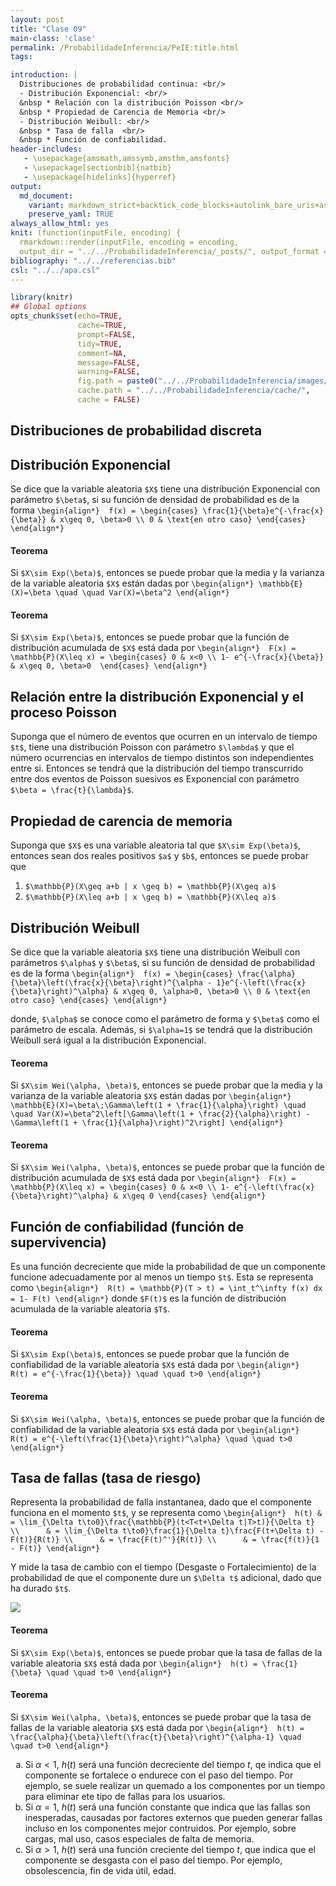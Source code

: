 ```yaml
---
layout: post
title: "Clase 09"
main-class: 'clase'
permalink: /ProbabilidadeInferencia/PeIE:title.html
tags:

introduction: |
  Distribuciones de probabilidad continua: <br/>
  - Distribución Exponencial: <br/>
  &nbsp * Relación con la distribución Poisson <br/>
  &nbsp * Propiedad de Carencia de Memoria <br/>
  - Distribución Weibull: <br/>
  &nbsp * Tasa de falla  <br/>
  &nbsp * Función de confiabilidad.
header-includes:
   - \usepackage{amsmath,amssymb,amsthm,amsfonts}
   - \usepackage[sectionbib]{natbib}
   - \usepackage[hidelinks]{hyperref}
output:
  md_document:
    variant: markdown_strict+backtick_code_blocks+autolink_bare_uris+ascii_identifiers+tex_math_single_backslash
    preserve_yaml: TRUE
always_allow_html: yes   
knit: (function(inputFile, encoding) {
  rmarkdown::render(inputFile, encoding = encoding,
  output_dir = "../../ProbabilidadeInferencia/_posts/", output_format = "all")})
bibliography: "../../referencias.bib"
csl: "../../apa.csl"
---
```


```r
library(knitr)
## Global options
opts_chunk$set(echo=TRUE,
               cache=TRUE,
               prompt=FALSE,
               tidy=TRUE,
               comment=NA,
               message=FALSE,
               warning=FALSE,
               fig.path = paste0("../../ProbabilidadeInferencia/images/", "Clase09"),
               cache.path = "../../ProbabilidadeInferencia/cache/",
               cache = FALSE)

```

## Distribuciones de probabilidad discreta
## Distribución Exponencial
Se dice que la variable aleatoria `$X$` tiene una distribución Exponencial con parámetro `$\beta$`, si su función de densidad de probabilidad es de la forma
`\begin{align*} 
f(x) = \begin{cases} \frac{1}{\beta}e^{-\frac{x}{\beta}} & x\geq 0, \beta>0 \\ 0 & \text{en otro caso} \end{cases}
\end{align*}`

#### Teorema
Si `$X\sim Exp(\beta)$`, entonces se puede probar que la media y la varianza de la variable aleatoria `$X$` están dadas por 
`\begin{align*}
\mathbb{E}(X)=\beta \quad \quad Var(X)=\beta^2
\end{align*}`

#### Teorema
Si `$X\sim Exp(\beta)$`, entonces se puede probar que la función de distribución acumulada de `$X$` está dada por
`\begin{align*} 
F(x) = \mathbb{P}(X\leq x) = \begin{cases} 0 & x<0 \\ 1- e^{-\frac{x}{\beta}} & x\geq 0, \beta>0  \end{cases}
\end{align*}`

## Relación entre la distribución Exponencial y el proceso Poisson
Suponga que el número de eventos que ocurren en un intervalo de tiempo `$t$`, tiene una distribución Poisson con parámetro `$\lambda$` y que el número ocurrencias en intervalos de tiempo distintos son independientes entre si. Entonces se tendrá que la distribución del tiempo transcurrido entre dos eventos de Poisson suesivos es Exponencial con parámetro `$\beta = \frac{t}{\lambda}$`.

## Propiedad de carencia de memoria
Suponga que `$X$` es una variable aleatoria tal que `$X\sim Exp(\beta)$`, entonces sean dos reales positivos `$a$` y `$b$`, entonces se puede probar que

1. `$\mathbb{P}(X\geq a+b | x \geq b) = \mathbb{P}(X\geq a)$` 
2. `$\mathbb{P}(X\leq a+b | x \geq b) = \mathbb{P}(X\leq a)$`

## Distribución Weibull
Se dice que la variable aleatoria `$X$` tiene una distribución Weibull con parámetros `$\alpha$` y `$\beta$`, si su función de densidad de probabilidad es de la forma
`\begin{align*} 
f(x) = \begin{cases} \frac{\alpha}{\beta}\left(\frac{x}{\beta}\right)^{\alpha - 1}e^{-\left(\frac{x}{\beta}\right)^\alpha} & x\geq 0, \alpha>0, \beta>0 \\ 0 & \text{en otro caso} \end{cases}
\end{align*}`

donde, `$\alpha$` se conoce como el parámetro de forma y `$\beta$` como el parámetro de escala. Además, si `$\alpha=1$` se tendrá que la distribución Weibull será igual a la distribución Exponencial.

#### Teorema
Si `$X\sim Wei(\alpha, \beta)$`, entonces se puede probar que la media y la varianza de la variable aleatoria `$X$` están dadas por 
`\begin{align*}
\mathbb{E}(X)=\beta\;\Gamma\left(1 + \frac{1}{\alpha}\right) \quad \quad Var(X)=\beta^2\left[\Gamma\left(1 + \frac{2}{\alpha}\right) - \Gamma\left(1 + \frac{1}{\alpha}\right)^2\right]
\end{align*}`

#### Teorema
Si `$X\sim Wei(\alpha, \beta)$`, entonces se puede probar que la función de distribución acumulada de `$X$` está dada por
`\begin{align*} 
F(x) = \mathbb{P}(X\leq x) = \begin{cases} 0 & x<0 \\ 1- e^{-\left(\frac{x}{\beta}\right)^\alpha} & x\geq 0 \end{cases}
\end{align*}`

## Función de confiabilidad (función de supervivencia)
Es una función decreciente que mide la probabilidad de que un componente funcione adecuadamente por al menos un tiempo `$t$`. Esta se representa como
`\begin{align*} 
R(t) = \mathbb{P}(T > t) = \int_t^\infty f(x) dx = 1- F(t)
\end{align*}`
donde `$F(t)$` es la función de distribución acumulada de la variable aleatoria `$T$`.

#### Teorema
Si `$X\sim Exp(\beta)$`, entonces se puede probar que la función de confiabilidad de la variable aleatoria `$X$` está dada por
`\begin{align*} 
R(t) = e^{-\frac{1}{\beta}} \quad \quad t>0
\end{align*}`

#### Teorema
Si `$X\sim Wei(\alpha, \beta)$`, entonces se puede probar que la función de confiabilidad de la variable aleatoria `$X$` está dada por
`\begin{align*} 
R(t) = e^{-\left(\frac{1}{\beta}\right)^\alpha} \quad \quad t>0
\end{align*}`

## Tasa de fallas (tasa de riesgo)
Representa la probabilidad de falla instantanea, dado que el componente funciona en el momento `$t$`, y se representa como
`\begin{align*} 
h(t) & = \lim_{\Delta t\to0}\frac{\mathbb{P}(t<T<t+\Delta t|T>t)}{\Delta t} \\
     & = \lim_{\Delta t\to0}\frac{1}{\Delta t}\frac{F(t+\Delta t) - F(t)}{R(t)} \\
     & = \frac{F(t)^'}{R(t)} \\
     & = \frac{f(t)}{1 - F(t)}
\end{align*}`

Y mide la tasa de cambio con el tiempo (Desgaste o Fortalecimiento) de la probabilidad de que el componente dure un `$\Delta t$` adicional, dado que ha durado `$t$`.

![](../../ProbabilidadeInferencia/images/tasadefallas.jpg)

#### Teorema
Si `$X\sim Exp(\beta)$`, entonces se puede probar que la tasa de fallas de la variable aleatoria `$X$` está dada por
`\begin{align*} 
h(t) = \frac{1}{\beta} \quad \quad t>0
\end{align*}`

#### Teorema
Si `$X\sim Wei(\alpha, \beta)$`, entonces se puede probar que la tasa de fallas de la variable aleatoria `$X$` está dada por
`\begin{align*} 
h(t) = \frac{\alpha}{\beta}\left(\frac{t}{\beta}\right)^{\alpha-1} \quad \quad t>0
\end{align*}`
<ol type = "a">
<li> Si $\alpha<1$, $h(t)$ será una función decreciente del tiempo $t$, qe indica que el componente se fortalece o endurece con el paso del tiempo. Por ejemplo, se suele realizar un quemado a los componentes por un tiempo para eliminar ete tipo de fallas para los usuarios.</li>
<li> Si $\alpha=1$, $h(t)$ será una función constante que indica que las fallas son inesperadas, causadas por factores externos que pueden generar fallas incluso en los componentes mejor contruidos. Por ejemplo, sobre cargas, mal uso, casos especiales de falta de memoria.</li>
<li> Si $\alpha>1$, $h(t)$ será una función creciente del tiempo $t$, que indica que el componente se desgasta con el paso del tiempo. Por ejemplo, obsolescencia, fin de vida útil, edad. </li>
</ol>